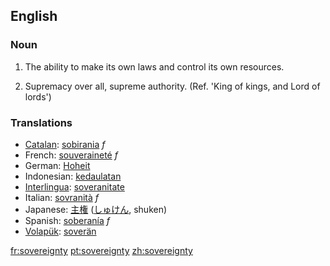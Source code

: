 ==English==

===Noun=== 
{{en-noun|-}}

# {{italbrac|of a nation}} The ability to make its own laws and control its own resources.
# {{italbrac|of God}} Supremacy over all, supreme authority. (Ref. 'King of kings, and Lord of lords')

===Translations=== 
{{rfc-trans}}
*[[Catalan]]: [[sobirania]] ''f''
*French: [[souveraineté]] ''f'' 
*German: [[Hoheit]] 
*Indonesian: [[daulat|kedaulatan]]
*[[Interlingua]]: [[soveranitate]] 
*Italian: [[sovranità]] ''f'' 
*Japanese: [[主権]] ([[しゅけん]], shuken)
*Spanish: [[soberanía]] ''f'' 
*[[Volapük]]: [[soverän]]

[[fr:sovereignty]]
[[pt:sovereignty]]
[[zh:sovereignty]]